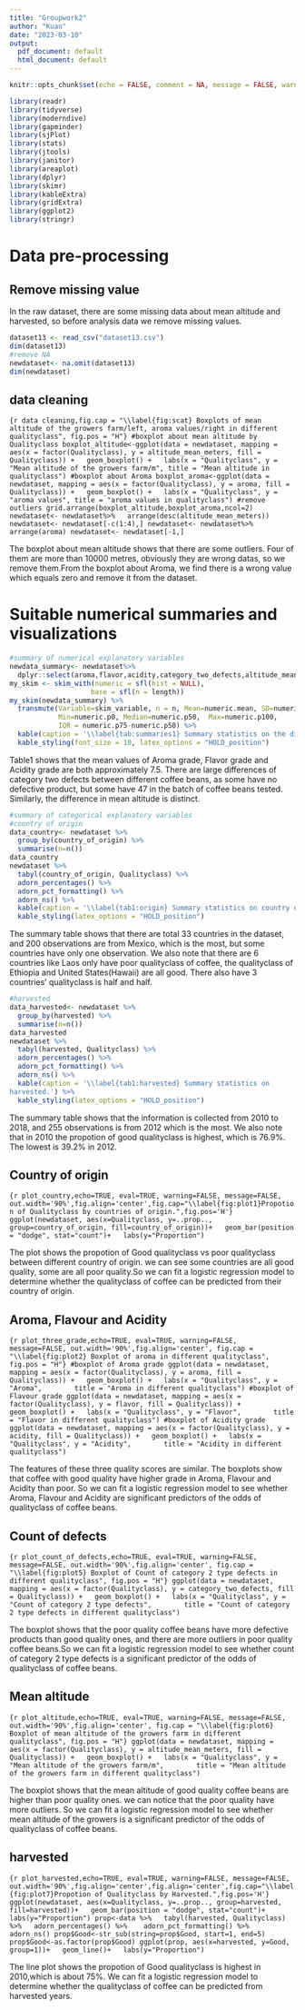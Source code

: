 ```yaml
---
title: "Groupwork2"
author: "Kuan"
date: "2023-03-10"
output:
  pdf_document: default
  html_document: default
---
```


```r
knitr::opts_chunk$set(echo = FALSE, comment = NA, message = FALSE, warning = FALSE)
```

```r
library(readr)
library(tidyverse)
library(moderndive)
library(gapminder)
library(sjPlot)
library(stats)
library(jtools)
library(janitor)
library(areaplot)
library(dplyr)
library(skimr)
library(kableExtra)
library(gridExtra)
library(ggplot2)
library(stringr)
```

# Data pre-processing
## Remove missing value
In the raw dataset, there are some missing data about mean altitude and harvested, so before analysis data we remove missing values.
```r
dataset13 <- read_csv("dataset13.csv")
dim(dataset13)
#remove NA
newdataset<- na.omit(dataset13)
dim(newdataset)
```

## data cleaning
```{r data cleaning,fig.cap = "\\label{fig:scat} Boxplots of mean altitude of the growers farm/left, aroma values/right in different qualityclass", fig.pos = "H"}
#boxplot about mean altitude by Qualityclass
boxplot_altitude<-ggplot(data = newdataset, mapping = aes(x = factor(Qualityclass), y = altitude_mean_meters, fill = Qualityclass)) +
  geom_boxplot() +
  labs(x = "Qualityclass", y = "Mean altitude of the growers farm/m", title = "Mean altitude in qualityclass")
#boxplot about Aroma
boxplot_aroma<-ggplot(data = newdataset, mapping = aes(x = factor(Qualityclass), y = aroma, fill = Qualityclass)) +
  geom_boxplot() +
  labs(x = "Qualityclass", y = "aroma values", title = "aroma values in qualityclass")
#remove outliers
grid.arrange(boxplot_altitude,boxplot_aroma,ncol=2)
newdataset<- newdataset%>%
  arrange(desc(altitude_mean_meters))
newdataset<- newdataset[-c(1:4),]
newdataset<- newdataset%>%
  arrange(aroma)
newdataset<- newdataset[-1,]
```

The boxplot about mean altitude shows that there are some outliers. Four of them are more than 10000 metres, obviously they are wrong datas, so we remove them.From the boxplot about Aroma, we find there is a wrong value which equals zero and remove it from the dataset.

# Suitable numerical summaries and visualizations 
```r
#summary of numerical explanatory variables
newdata_summary<- newdataset%>%
  dplyr::select(aroma,flavor,acidity,category_two_defects,altitude_mean_meters)
my_skim <- skim_with(numeric = sfl(hist = NULL), 
                    base = sfl(n = length))
my_skim(newdata_summary) %>%
  transmute(Variable=skim_variable, n = n, Mean=numeric.mean, SD=numeric.sd,
            Min=numeric.p0, Median=numeric.p50,  Max=numeric.p100,
            IQR = numeric.p75-numeric.p50) %>%
  kable(caption = '\\label{tab:summaries1} Summary statistics on the different numerical explanatory variables of coffee.', booktabs = TRUE, linesep = "", digits = 2) %>%
  kable_styling(font_size = 10, latex_options = "HOLD_position")
```

Table1 shows that the mean values of Aroma grade, Flavor grade and Acidity grade are both approximately 7.5. There are large differences of category two defects between different coffee beans, as some have no defective product, but some have 47 in the batch of coffee beans tested. Similarly, the difference in mean altitude is distinct.

```r
#summary of categorical explanatory variables
#country of origin
data_country<- newdataset %>%
  group_by(country_of_origin) %>%
  summarise(n=n())
data_country
newdataset %>%
  tabyl(country_of_origin, Qualityclass) %>%
  adorn_percentages() %>% 
  adorn_pct_formatting() %>% 
  adorn_ns() %>%
  kable(caption = '\\label{tab1:origin} Summary statistics on country of origin.') %>%
  kable_styling(latex_options = "HOLD_position")
```

The summary table shows that there are total 33 countries in the dataset, and 200 observations are from Mexico, which is the most, but some countries have only one observation. We also note that there are 6 countries like Laos only have poor qualityclass of coffee, the qualityclass of Ethiopia and United States(Hawaii) are all good. There also have 3 countries' qualityclass is half and half.

```r
#harvested
data_harvested<- newdataset %>%
  group_by(harvested) %>%
  summarise(n=n())
data_harvested
newdataset %>%
  tabyl(harvested, Qualityclass) %>%
  adorn_percentages() %>% 
  adorn_pct_formatting() %>% 
  adorn_ns() %>%
  kable(caption = '\\label{tab1:harvested} Summary statistics on
harvested.') %>%
  kable_styling(latex_options = "HOLD_position")
```

The summary table shows that the information is collected from 2010 to 2018, and 255 observations is from 2012 which is the most. We also note that in 2010 the propotion of good qualityclass is highest, which is 76.9%. The lowest is 39.2% in 2012.

## Country of origin
```{r plot_country,echo=TRUE, eval=TRUE, warning=FALSE, message=FALSE, out.width='90%',fig.align='center',fig.cap="\\label{fig:plot1}Propotion of Qualityclass by countries of origin.",fig.pos='H'}
ggplot(newdataset, aes(x=Qualityclass, y=..prop.., group=country_of_origin, fill=country_of_origin))+
  geom_bar(position = "dodge", stat="count")+
  labs(y="Proportion")
```

The plot shows the propotion of Good qualityclass vs poor qualityclass between different country of origin. we can see some countries are all good quality, some are all poor quality.So we can fit a logistic regression model to determine whether the qualityclass of coffee can be predicted from their country of origin.

## Aroma, Flavour and Acidity
```{r plot_three_grade,echo=TRUE, eval=TRUE, warning=FALSE, message=FALSE, out.width='90%',fig.align='center', fig.cap = "\\label{fig:plot2} Boxplot of aroma in different qualityclass", fig.pos = "H"}
#boxplot of Aroma grade
ggplot(data = newdataset, mapping = aes(x = factor(Qualityclass), y = aroma, fill = Qualityclass)) +
  geom_boxplot() +
  labs(x = "Qualityclass", y = "Aroma",
       title = "Aroma in different qualityclass")
#boxplot of Flavour grade
ggplot(data = newdataset, mapping = aes(x = factor(Qualityclass), y = flavor, fill = Qualityclass)) +
  geom_boxplot() +
  labs(x = "Qualityclass", y = "Flavor",
       title = "Flavor in different qualityclass")
#boxplot of Acidity grade
ggplot(data = newdataset, mapping = aes(x = factor(Qualityclass), y = acidity, fill = Qualityclass)) +
  geom_boxplot() +
  labs(x = "Qualityclass", y = "Acidity",
       title = "Acidity in different qualityclass")
```

The features of these three quality scores are similar. The boxplots show that coffee with good quality have higher grade in Aroma, Flavour and Acidity than poor. So we can fit a logistic regression model to see whether Aroma, Flavour and Acidity are significant predictors of the odds of qualityclass of coffee beans.

## Count of defects
```{r plot_count_of_defects,echo=TRUE, eval=TRUE, warning=FALSE, message=FALSE, out.width='90%',fig.align='center', fig.cap = "\\label{fig:plot5} Boxplot of Count of category 2 type defects in different qualityclass", fig.pos = "H"}
ggplot(data = newdataset, mapping = aes(x = factor(Qualityclass), y = category_two_defects, fill = Qualityclass)) +
  geom_boxplot() +
  labs(x = "Qualityclass", y = "Count of category 2 type defects",
       title = "Count of category 2 type defects in different qualityclass")
```

The boxplot shows that the poor quality coffee beans have more defective products than good quality ones, and there are more outliers in poor quality coffee beans.So we can fit a logistic regression model to see whether count of category 2 type defects is a significant predictor of the odds of qualityclass of coffee beans.

## Mean altitude
```{r plot_altitude,echo=TRUE, eval=TRUE, warning=FALSE, message=FALSE, out.width='90%',fig.align='center', fig.cap = "\\label{fig:plot6} Boxplot of mean altitude of the growers farm in different qualityclass", fig.pos = "H"}
ggplot(data = newdataset, mapping = aes(x = factor(Qualityclass), y = altitude_mean_meters, fill = Qualityclass)) +
  geom_boxplot() +
  labs(x = "Qualityclass", y = "Mean altitude of the growers farm/m",
       title = "Mean altitude of the growers farm in different qualityclass")
```

The boxplot shows that the mean altitude of good quality coffee beans are higher than poor quality ones. we can notice that the poor quality have more outliers. So we can fit a logistic regression model to see whether mean altitude of the growers is a significant predictor of the odds of qualityclass of coffee beans.

## harvested
```{r plot_harvested,echo=TRUE, eval=TRUE, warning=FALSE, message=FALSE, out.width='90%',fig.align='center',fig.align='center',fig.cap="\\label{fig:plot7}Propotion of Qualityclass by Harvested.",fig.pos='H'}
ggplot(newdataset, aes(x=Qualityclass, y=..prop.., group=harvested, fill=harvested))+
  geom_bar(position = "dodge", stat="count")+
  labs(y="Proportion")
prop<-data %>%
  tabyl(harvested, Qualityclass) %>%
  adorn_percentages() %>% 
  adorn_pct_formatting() %>% 
  adorn_ns()
prop$Good<-str_sub(string=prop$Good, start=1, end=5)
prop$Good<-as.factor(prop$Good)
ggplot(prop, aes(x=harvested, y=Good, group=1))+
  geom_line()+
  labs(y="Proportion")
```

The line plot shows the propotion of Good qualityclass is highest in 2010,which is about 75%. We can fit a logistic regression model to determine whether the qualityclass of coffee can be predicted from harvested years.

